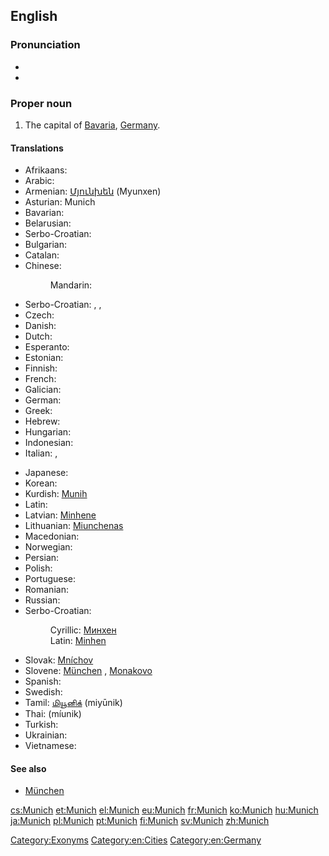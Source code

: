 ==English==
{{rfc-auto}}
{{wikipedia}}

===Pronunciation===
* {{IPA|/mjuːnɪk/}}
* {{rhymes|uːnɪk}}

===Proper noun===
{{en-proper noun}}

# The capital of [[Bavaria]], [[Germany]].

====Translations====
{{trans-top|capital of Bavaria}}
* Afrikaans: {{t-|af|München|xs=Afrikaans}}
* Arabic: {{t-|ar|ميونخ|m|tr=myūnix|sc=Arab}}
* Armenian: [[Մյունխեն]] (Myunxen)
* Asturian: Munich
* Bavarian: {{tø|bar|Minga}}
* Belarusian: {{t-|be|Мюнхэн|m|tr=Mjúnxen|xs=Belarusian}}
* Serbo-Croatian: {{t|sh|Minhen|m}}
* Bulgarian: {{t+|bg|Мюнхен|m|tr=Mjúnhen}}
* Catalan: {{t-|ca|Munic|m}}
* Chinese:
*: Mandarin: {{t|cmn|慕尼黑|tr=Mùníhēi|sc=Hani}}
* Serbo-Croatian: {{t|sh|München|m}}, {{t|sh|Monakov|m}}, {{t|sh|Monakovo|n}}
* Czech: {{t+|cs|Mnichov|m}}
* Danish: {{t-|da|München}}
* Dutch: {{t-|nl|Munchen}}
* Esperanto: {{t-|eo|Munkeno}}
* Estonian: {{t+|et|München}}
* Finnish: {{t+|fi|München}}
* French: {{t+|fr|Munich}}
* Galician: {{t-|gl|Munique}}
* German: {{t+|de|München|n}}
* Greek: {{t+|el|Μόναχο|n|tr=mónaxo}}
* Hebrew: {{t-|he|מינכן|tr=Minkhen}}
* Hungarian: {{t+|hu|München}}
* Indonesian: {{t-|id|Muenchen|xs=Indonesian}}
* Italian: {{t-|it|Monaco|f}}, {{t+|it|Monaco di Baviera|f}}
{{trans-mid}}
* Japanese: {{t-|ja|ミュンヘン|tr=Myunhen|sc=Jpan}}
* Korean: {{t-|ko|뮌헨|tr=Mwinhen|sc=Kore}}
* Kurdish: [[Munih]]
* Latin: {{t-|la|Monachium}}
* Latvian: [[Minhene]]
* Lithuanian: [[Miunchenas]]
* Macedonian: {{t-|mk|Минхен|m|tr=Mínhen}}
* Norwegian: {{t+|no|München}}
* Persian: {{t|fa|مونیخ|m|tr=Munix|sc=fa-Arab}}
* Polish: {{t+|pl|Monachium|m}}
* Portuguese: {{t+|pt|Munique|f}}
* Romanian: {{t-|ro|München}}
* Russian: {{t-|ru|Мюнхен|m|tr=Mjúnxen}}
* Serbo-Croatian:
*: Cyrillic: [[Минхен#Serbo-Croatian|Минхен]] {{m}}
*: Latin: [[Minhen#Serbo-Croatian|Minhen]] {{m}}
* Slovak: [[Mníchov]] {{m}}
* Slovene: [[München]] {{m}}, [[Monakovo]] {{n}}
* Spanish: {{t+|es|Múnich|m}}
* Swedish: {{t+|sv|München}}
* Tamil: [[மியூனிக்]] (miyūnik)
* Thai: {{Thai|[[มิวนิก]]}} (míunik)
* Turkish: {{t+|tr|Münih}}
* Ukrainian: {{t-|uk|Мюнхен|m|tr=Mjúnxen|xs=Ukrainian}}
* Vietnamese: {{t-|vi|München|xs=Vietnamese}}
{{trans-bottom}}

====See also====
* [[München]]

[[Category:Exonyms]]
[[Category:en:Cities]]
[[Category:en:Germany]]

[[cs:Munich]]
[[et:Munich]]
[[el:Munich]]
[[eu:Munich]]
[[fr:Munich]]
[[ko:Munich]]
[[hu:Munich]]
[[ja:Munich]]
[[pl:Munich]]
[[pt:Munich]]
[[fi:Munich]]
[[sv:Munich]]
[[zh:Munich]]